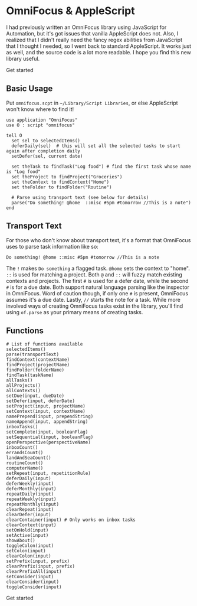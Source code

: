 
<Layout>
<SEO title="Focusing" description="Overview of Brandon Pittman's AppleScript library for OmniFocus." />

<div className="prose sm:prose-lg max-w-2xl mx-auto">

# OmniFocus & AppleScript

I had previously written an OmniFocus library using JavaScript for
Automation, but it's got issues that vanilla AppleScript does not.
Also, I realized that I didn't really need the fancy regex abilities
from JavaScript that I thought I needed, so I went back to standard
AppleScript. It works just as well, and the source code is a lot more
readable. I hope you find this new library useful.

<div className="flex justify-center">
  <Cta
    rel="noreferrer noopener"
    target="_blank"
    href="https://github.com/brandonpittman/omnifocus"
  >
    Get started
  </Cta>
</div>

## Basic Usage

Put `omnifocus.scpt` in `~/Library/Script Libraries`, or else AppleScript won't know where to find it!

```applescript
use application "OmniFocus"
use O : script "omnifocus"

tell O
  set sel to selectedItems()
  deferDaily(sel)  # this will set all the selected tasks to start again after completion daily
  setDefer(sel, current date)

  set theTask to findTask("Log food") # find the first task whose name is "Log food"
  set theProject to findProject("Groceries")
  set theContext to findContext("Home")
  set theFolder to findFolder("Routine")

  # Parse using transport text (see below for details)
  parse("Do something! @home  ::misc #5pm #tomorrow //This is a note")
end
```

## Transport Text

For those who don't know about transport text, it's a format that
OmniFocus uses to parse task information like so:

`Do something! @home ::misc #5pm #tomorrow //This is a note`

The `!` makes `Do something` a flagged task. `@home` sets the context to
"home". `::` is used for matching a project. Both `@` and `::` will fuzzy match
existing contexts and projects. The first `#` is used for a defer date, while
the second `#` is for a due date. Both support natural language parsing like
the inspector in OmniFocus. Word of caution though, if only one `#` is present,
OmniFocus assumes it's a due date. Lastly, `//` starts the note for a task.
While more involved ways of creating OmniFocus tasks exist in the library,
you'll find using `of.parse` as your primary means of creating tasks.

## Functions

```applescript
# List of functions available
selectedItems()
parse(transportText)
findContext(contextName)
findProject(projectName)
findFolder(folderName)
findTask(taskName)
allTasks()
allProjects()
allContexts()
setDue(input, dueDate)
setDefer(input, deferDate)
setProject(input, projectName)
setContext(input, contextName)
namePrepend(input, prependString)
nameAppend(input, appendString)
inboxTasks()
setComplete(input, booleanFlag)
setSequential(input, booleanFlag)
openPerspective(perspectiveName)
inboxCount()
errandsCount()
landAndSeaCount()
routineCount()
computerName()
setRepeat(input, repetitionRule)
deferDaily(input)
deferWeekly(input)
deferMonthly(input)
repeatDaily(input)
repeatWeekly(input)
repeatMonthly(input)
clearRepeat(input)
clearDefer(input)
clearContainer(input) # Only works on inbox tasks
clearContext(input)
setOnHold(input)
setActive(input)
showAbout()
toggleColon(input)
setColon(input)
clearColon(input)
setPrefix(input, prefix)
clearPrefix(input, prefix)
clearPrefixAll(input)
setConsider(input)
clearConsider(input)
toggleConsider(input)
```

</div>

<div className="flex justify-center">
  <Cta
  rel="noreferrer noopener"
  target="_blank"
  href="https://github.com/brandonpittman/omnifocus"
  >
    Get started
  </Cta>
</div>
</Layout>
